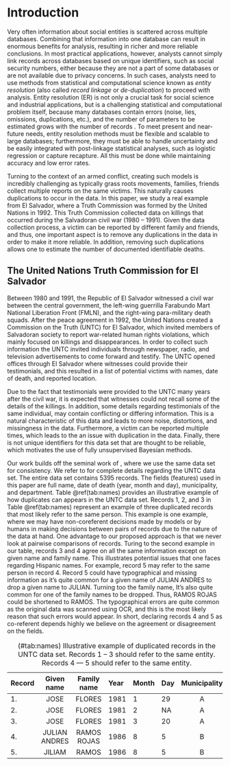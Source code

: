 <!--
This is for including Chapter 1.  Notice that it's also good practice to name your chunk.  This will help you debug potential issues as you knit.  The chunk above is called intro and the one below is called chapter1.  Feel free to change the name of the Rmd file as you wish, but don't forget to change it here from chap1.Rmd.
-->

# Introduction {#introduction}

Very often information about social entities is scattered across multiple databases.  Combining that information into one database can result in enormous benefits for analysis, resulting in richer and more reliable conclusions.  In most practical applications, however, analysts cannot simply link records across databases based on unique identifiers, such as social security numbers, either because they are not a part of some databases or are not available due to privacy concerns.  In such cases, analysts need to use methods from statistical and computational science known as *entity resolution* (also called *record linkage* or *de-duplication*) to proceed with analysis.  Entity resolution (ER) is not only a crucial task for social science and industrial applications, but is a challenging statistical and computational problem itself, because many databases contain errors (noise, lies, omissions, duplications, etc.), and the number of parameters to be estimated grows with the number of records \citep{getoor_2006, dai_2011, christen_2012, gutman_2013,Christen08,BilenkoMooney03, Hsuetal00, McCallumWellner04, Murphyetal07,Milleretal00, SariyarBorg10,Sariyaretal12, Ball00ElSalvador,LumPriceBanks13,Larsen02,Larsen05,Sadinle14,Jewelletal13,Cohenetal03}.  To meet present and near-future needs, entity resolution methods must be flexible and scalable to large databases; furthermore, they must be able to handle uncertainty and be easily integrated with post-linkage statistical analyses, such as logistic regression or capture recapture.  All this must be done while maintaining accuracy and low error rates.

Turning to the context of an armed conflict, creating such models is incredibly challenging as typically grass roots movements, families, friends collect multiple reports on the same victims. This naturally causes duplications to occur in the data. In this paper, we study a real example from El Salvador, where a Truth Commission was formed by the United Nations in 1992. This Truth Commission collected data on killings that occurred during the Salvadoran civil war (1980 -- 1991). Given the data collection process, a victim can be reported by different family and friends, and thus, one important aspect is to remove any duplications in the data in order to make it more reliable. In addition, removing such duplications allows one to estimate the number of documented identifiable deaths. 

## The United Nations Truth Commission for El Salvador {#UNTC}
Between 1980 and 1991, the Republic of El Salvador witnessed a civil war between the central government, the left-wing guerrilla Farabundo Mart National Liberation Front (FMLN), and the right-wing para-military death squads. After the peace agreement in 1992, the United Nations created a Commission on the Truth (UNTC) for El Salvador, which invited members of Salvadoran society to report war-related human rights violations, which mainly focused on killings and disappearances. In order to collect such information the UNTC invited individuals through newspaper, radio, and television advertisements to come forward and testify. The UNTC opened offices through El Salvador where witnesses could provide their testimonials, and this resulted in a list of potential victims with names, date of death, and reported location. 

Due to the fact that testimonials were provided to the UNTC many years after the civil war, it is expected that witnesses could not recall some of the details of the killings. In addition, some details regarding testimonials of the same individual, may contain conflicting or differing information. This is a natural characteristic of this data and leads to more noise, distortions, and missingness in the data. Furthermore, a victim can be reported multiple times, which leads to the an issue with duplication in the data. Finally, there is not unique identifiers for this data set that are thought to be reliable, which motivates the use of fully unsupervised Bayesian methods. 

Our work builds off the seminal work of \cite{Sadinle14}, where we use the same data set for consistency. We refer to \cite{Sadinle14} for complete details regarding the UNTC data set. The entire data set contains 5395 records. The fields (features) used in this paper are 
full name, date of death (year, month and day), municipality, and department. Table \@ref(tab:names) provides an illustrative example of how duplicates can appears in the UNTC data set. Records 1, 2, and 3 in Table \@ref(tab:names) represent an example of three duplicated records that most likely refer to the same person. This example is one example, where we may have non-coreferent decisions made by models or by humans in making decisions between pairs of records due to the nature of the data at hand. One advantage to our proposed approach is that we never look at pairwise comparisons of records. Turing to the second example in our table, records 3 and 4 agree on all the same information except on given name and family name. This illustrates potential issues that one faces regarding Hispanic names. For example, record 5 may refer to the same person in record 4. Record 5 could have typographical and missing information as it's quite common for a given name of JULIAN ANDRES to drop a given name to JULIAN. Turning too the family name, It's also quite common for one of the family names to be dropped. Thus, RAMOS ROJAS could be shortened to RAMOS. The typographical errors are quite common as the original data was scanned using OCR, and this is the most likely reason that such errors would appear. In short, declaring records 4 and 5 as co-referent depends highly we believe on the agreement or disagreement on the fields.   

-----------------------------------------------------------------------------
Record    Given name     Family name    Year    Month   Day    Municipality
------   -------------  -------------   ------  ------- ----- ----------------
 1.       JOSE           FLORES           1981     1     29      A     

 2.       JOSE           FLORES           1981     2     NA      A

 3.       JOSE           FLORES           1981     3     20      A

 4.       JULIAN ANDRES  RAMOS ROJAS      1986     8     5       B

 5.       JILIAM         RAMOS            1986     8     5       B
------   -------------  -------------   ------  ------- ----- ----------------
Table: (\#tab:names) Illustrative example of duplicated records in the UNTC data set. Records 1 -- 3 should refer to the same entity. Records 4 --- 5 should refer to the same entity.



